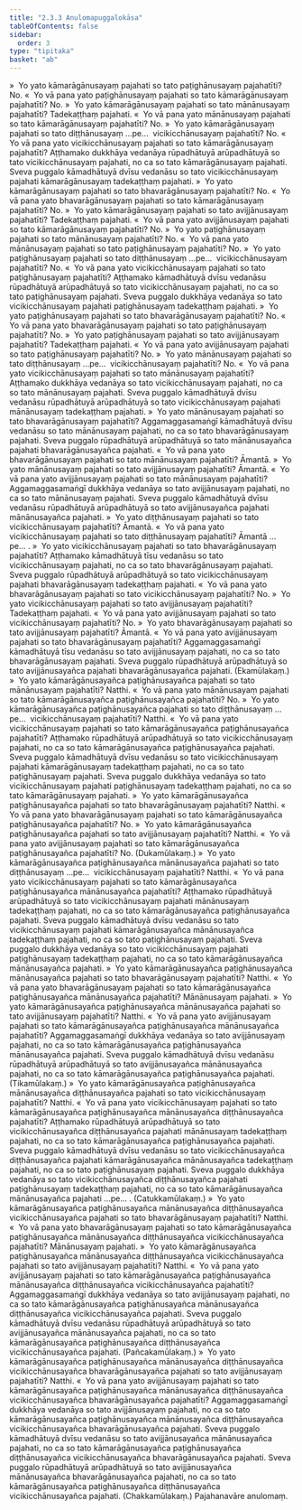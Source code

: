 ```yaml
---
title: "2.3.3 Anulomapuggalokāsa"
tableOfContents: false
sidebar:
  order: 3
type: "tipitaka"
basket: "ab"
---
```



<DynamicBreadcrumb />

<Division number="154">

<Paragraph number="1036">
»  Yo yato kāmarāgānusayaṃ pajahati so tato paṭighānusayaṃ pajahatīti? No.
</Paragraph>

<Paragraph number="1037">
«  Yo vā pana yato paṭighānusayaṃ pajahati so tato kāmarāgānusayaṃ pajahatīti? No.
</Paragraph>

<Paragraph number="1038">
»  Yo yato kāmarāgānusayaṃ pajahati so tato mānānusayaṃ pajahatīti?
</Paragraph>

<Paragraph number="1039">
Tadekaṭṭhaṃ pajahati.
</Paragraph>

<Paragraph number="1040">
«  Yo vā pana yato mānānusayaṃ pajahati so tato kāmarāgānusayaṃ pajahatīti? No.
</Paragraph>

<Paragraph number="1041">
»  Yo yato kāmarāgānusayaṃ pajahati so tato diṭṭhānusayaṃ …pe…  vicikicchānusayaṃ pajahatīti? No.
</Paragraph>

<Paragraph number="1042">
«  Yo vā pana yato vicikicchānusayaṃ pajahati so tato kāmarāgānusayaṃ pajahatīti?
</Paragraph>

<Paragraph number="1043">
Aṭṭhamako dukkhāya vedanāya rūpadhātuyā arūpadhātuyā so tato vicikicchānusayaṃ pajahati, no ca so tato kāmarāgānusayaṃ pajahati. Sveva puggalo kāmadhātuyā dvīsu vedanāsu so tato vicikicchānusayaṃ pajahati kāmarāgānusayaṃ tadekaṭṭhaṃ pajahati.
</Paragraph>

<Paragraph number="1044">
»  Yo yato kāmarāgānusayaṃ pajahati so tato bhavarāgānusayaṃ pajahatīti? No.
</Paragraph>

<Paragraph number="1045">
«  Yo vā pana yato bhavarāgānusayaṃ pajahati so tato kāmarāgānusayaṃ pajahatīti? No.
</Paragraph>

<Paragraph number="1046">
»  Yo yato kāmarāgānusayaṃ pajahati so tato avijjānusayaṃ pajahatīti?
</Paragraph>

<Paragraph number="1047">
Tadekaṭṭhaṃ pajahati.
</Paragraph>

<Paragraph number="1048">
«  Yo vā pana yato avijjānusayaṃ pajahati so tato kāmarāgānusayaṃ pajahatīti? No.
</Paragraph>

</Division>
<Division number="155">

<Paragraph number="1049">
»  Yo yato paṭighānusayaṃ pajahati so tato mānānusayaṃ pajahatīti? No.
</Paragraph>

<Paragraph number="1050">
«  Yo vā pana yato mānānusayaṃ pajahati so tato paṭighānusayaṃ pajahatīti? No.
</Paragraph>

<Paragraph number="1051">
»  Yo yato paṭighānusayaṃ pajahati so tato diṭṭhānusayaṃ …pe…  vicikicchānusayaṃ pajahatīti? No.
</Paragraph>

<Paragraph number="1052">
«  Yo vā pana yato vicikicchānusayaṃ pajahati so tato paṭighānusayaṃ pajahatīti?
</Paragraph>

<Paragraph number="1053">
Aṭṭhamako kāmadhātuyā dvīsu vedanāsu rūpadhātuyā arūpadhātuyā so tato vicikicchānusayaṃ pajahati, no ca so tato paṭighānusayaṃ pajahati. Sveva puggalo dukkhāya vedanāya so tato vicikicchānusayaṃ pajahati paṭighānusayaṃ tadekaṭṭhaṃ pajahati.
</Paragraph>

<Paragraph number="1054">
»  Yo yato paṭighānusayaṃ pajahati so tato bhavarāgānusayaṃ pajahatīti? No.
</Paragraph>

<Paragraph number="1055">
«  Yo vā pana yato bhavarāgānusayaṃ pajahati so tato paṭighānusayaṃ pajahatīti? No.
</Paragraph>

<Paragraph number="1056">
»  Yo yato paṭighānusayaṃ pajahati so tato avijjānusayaṃ pajahatīti?
</Paragraph>

<Paragraph number="1057">
Tadekaṭṭhaṃ pajahati.
</Paragraph>

<Paragraph number="1058">
«  Yo vā pana yato avijjānusayaṃ pajahati so tato paṭighānusayaṃ pajahatīti? No.
</Paragraph>

</Division>
<Division number="156">

<Paragraph number="1059">
»  Yo yato mānānusayaṃ pajahati so tato diṭṭhānusayaṃ …pe…  vicikicchānusayaṃ pajahatīti? No.
</Paragraph>

<Paragraph number="1060">
«  Yo vā pana yato vicikicchānusayaṃ pajahati so tato mānānusayaṃ pajahatīti?
</Paragraph>

<Paragraph number="1061">
Aṭṭhamako dukkhāya vedanāya so tato vicikicchānusayaṃ pajahati, no ca so tato mānānusayaṃ pajahati. Sveva puggalo kāmadhātuyā dvīsu vedanāsu rūpadhātuyā arūpadhātuyā so tato vicikicchānusayaṃ pajahati mānānusayaṃ tadekaṭṭhaṃ pajahati.
</Paragraph>

<Paragraph number="1062">
»  Yo yato mānānusayaṃ pajahati so tato bhavarāgānusayaṃ pajahatīti?
</Paragraph>

<Paragraph number="1063">
Aggamaggasamaṅgī kāmadhātuyā dvīsu vedanāsu so tato mānānusayaṃ pajahati, no ca so tato bhavarāgānusayaṃ pajahati. Sveva puggalo rūpadhātuyā arūpadhātuyā so tato mānānusayañca pajahati bhavarāgānusayañca pajahati.
</Paragraph>

<Paragraph number="1064">
«  Yo vā pana yato bhavarāgānusayaṃ pajahati so tato mānānusayaṃ pajahatīti? Āmantā.
</Paragraph>

<Paragraph number="1065">
»  Yo yato mānānusayaṃ pajahati so tato avijjānusayaṃ pajahatīti? Āmantā.
</Paragraph>

<Paragraph number="1066">
«  Yo vā pana yato avijjānusayaṃ pajahati so tato mānānusayaṃ pajahatīti?
</Paragraph>

<Paragraph number="1067">
Aggamaggasamaṅgī dukkhāya vedanāya so tato avijjānusayaṃ pajahati, no ca so tato mānānusayaṃ pajahati. Sveva puggalo kāmadhātuyā dvīsu vedanāsu rūpadhātuyā arūpadhātuyā so tato avijjānusayañca pajahati mānānusayañca pajahati.
</Paragraph>

</Division>
<Division number="157">

<Paragraph number="1068">
»  Yo yato diṭṭhānusayaṃ pajahati so tato vicikicchānusayaṃ pajahatīti? Āmantā.
</Paragraph>

<Paragraph number="1069">
«  Yo vā pana yato vicikicchānusayaṃ pajahati so tato diṭṭhānusayaṃ pajahatīti? Āmantā …pe… .
</Paragraph>

</Division>
<Division number="158">

<Paragraph number="1070">
»  Yo yato vicikicchānusayaṃ pajahati so tato bhavarāgānusayaṃ pajahatīti?
</Paragraph>

<Paragraph number="1071">
Aṭṭhamako kāmadhātuyā tīsu vedanāsu so tato vicikicchānusayaṃ pajahati, no ca so tato bhavarāgānusayaṃ pajahati. Sveva puggalo rūpadhātuyā arūpadhātuyā so tato vicikicchānusayaṃ pajahati bhavarāgānusayaṃ tadekaṭṭhaṃ pajahati.
</Paragraph>

<Paragraph number="1072">
«  Yo vā pana yato bhavarāgānusayaṃ pajahati so tato vicikicchānusayaṃ pajahatīti? No.
</Paragraph>

<Paragraph number="1073">
»  Yo yato vicikicchānusayaṃ pajahati so tato avijjānusayaṃ pajahatīti?
</Paragraph>

<Paragraph number="1074">
Tadekaṭṭhaṃ pajahati.
</Paragraph>

<Paragraph number="1075">
«  Yo vā pana yato avijjānusayaṃ pajahati so tato vicikicchānusayaṃ pajahatīti? No.
</Paragraph>

</Division>
<Division number="159">

<Paragraph number="1076">
»  Yo yato bhavarāgānusayaṃ pajahati so tato avijjānusayaṃ pajahatīti? Āmantā.
</Paragraph>

<Paragraph number="1077">
«  Yo vā pana yato avijjānusayaṃ pajahati so tato bhavarāgānusayaṃ pajahatīti?
</Paragraph>

<Paragraph number="1078">
Aggamaggasamaṅgī kāmadhātuyā tīsu vedanāsu so tato avijjānusayaṃ pajahati, no ca so tato bhavarāgānusayaṃ pajahati. Sveva puggalo rūpadhātuyā arūpadhātuyā so tato avijjānusayañca pajahati bhavarāgānusayañca pajahati. (Ekamūlakaṃ.)
</Paragraph>

</Division>
<Division number="160">

<Paragraph number="1079">
»  Yo yato kāmarāgānusayañca paṭighānusayañca pajahati so tato mānānusayaṃ pajahatīti? Natthi.
</Paragraph>

<Paragraph number="1080">
«  Yo vā pana yato mānānusayaṃ pajahati so tato kāmarāgānusayañca paṭighānusayañca pajahatīti? No.
</Paragraph>

<Paragraph number="1081">
»  Yo yato kāmarāgānusayañca paṭighānusayañca pajahati so tato diṭṭhānusayaṃ …pe…  vicikicchānusayaṃ pajahatīti? Natthi.
</Paragraph>

<Paragraph number="1082">
«  Yo vā pana yato vicikicchānusayaṃ pajahati so tato kāmarāgānusayañca paṭighānusayañca pajahatīti?
</Paragraph>

<Paragraph number="1083">
Aṭṭhamako rūpadhātuyā arūpadhātuyā so tato vicikicchānusayaṃ pajahati, no ca so tato kāmarāgānusayañca paṭighānusayañca pajahati. Sveva puggalo kāmadhātuyā dvīsu vedanāsu so tato vicikicchānusayaṃ pajahati kāmarāgānusayaṃ tadekaṭṭhaṃ pajahati, no ca so tato paṭighānusayaṃ pajahati. Sveva puggalo dukkhāya vedanāya so tato vicikicchānusayaṃ pajahati paṭighānusayaṃ tadekaṭṭhaṃ pajahati, no ca so tato kāmarāgānusayaṃ pajahati.
</Paragraph>

<Paragraph number="1084">
»  Yo yato kāmarāgānusayañca paṭighānusayañca pajahati so tato bhavarāgānusayaṃ pajahatīti? Natthi.
</Paragraph>

<Paragraph number="1085">
«  Yo vā pana yato bhavarāgānusayaṃ pajahati so tato kāmarāgānusayañca paṭighānusayañca pajahatīti? No.
</Paragraph>

<Paragraph number="1086">
»  Yo yato kāmarāgānusayañca paṭighānusayañca pajahati so tato avijjānusayaṃ pajahatīti? Natthi.
</Paragraph>

<Paragraph number="1087">
«  Yo vā pana yato avijjānusayaṃ pajahati so tato kāmarāgānusayañca paṭighānusayañca pajahatīti? No. (Dukamūlakaṃ.)
</Paragraph>

</Division>
<Division number="161">

<Paragraph number="1088">
»  Yo yato kāmarāgānusayañca paṭighānusayañca mānānusayañca pajahati so tato diṭṭhānusayaṃ …pe…  vicikicchānusayaṃ pajahatīti? Natthi.
</Paragraph>

<Paragraph number="1089">
«  Yo vā pana yato vicikicchānusayaṃ pajahati so tato kāmarāgānusayañca paṭighānusayañca mānānusayañca pajahatīti?
</Paragraph>

<Paragraph number="1090">
Aṭṭhamako rūpadhātuyā arūpadhātuyā so tato vicikicchānusayaṃ pajahati mānānusayaṃ tadekaṭṭhaṃ pajahati, no ca so tato kāmarāgānusayañca paṭighānusayañca pajahati. Sveva puggalo kāmadhātuyā dvīsu vedanāsu so tato vicikicchānusayaṃ pajahati kāmarāgānusayañca mānānusayañca tadekaṭṭhaṃ pajahati, no ca so tato paṭighānusayaṃ pajahati. Sveva puggalo dukkhāya vedanāya so tato vicikicchānusayaṃ pajahati paṭighānusayaṃ tadekaṭṭhaṃ pajahati, no ca so tato kāmarāgānusayañca mānānusayañca pajahati.
</Paragraph>

<Paragraph number="1091">
»  Yo yato kāmarāgānusayañca paṭighānusayañca mānānusayañca pajahati so tato bhavarāgānusayaṃ pajahatīti? Natthi.
</Paragraph>

<Paragraph number="1092">
«  Yo vā pana yato bhavarāgānusayaṃ pajahati so tato kāmarāgānusayañca paṭighānusayañca mānānusayañca pajahatīti?
</Paragraph>

<Paragraph number="1093">
Mānānusayaṃ pajahati.
</Paragraph>

<Paragraph number="1094">
»  Yo yato kāmarāgānusayañca paṭighānusayañca mānānusayañca pajahati so tato avijjānusayaṃ pajahatīti? Natthi.
</Paragraph>

<Paragraph number="1095">
«  Yo vā pana yato avijjānusayaṃ pajahati so tato kāmarāgānusayañca paṭighānusayañca mānānusayañca pajahatīti?
</Paragraph>

<Paragraph number="1096">
Aggamaggasamaṅgī dukkhāya vedanāya so tato avijjānusayaṃ pajahati, no ca so tato kāmarāgānusayañca paṭighānusayañca mānānusayañca pajahati. Sveva puggalo kāmadhātuyā dvīsu vedanāsu rūpadhātuyā arūpadhātuyā so tato avijjānusayañca mānānusayañca pajahati, no ca so tato kāmarāgānusayañca paṭighānusayañca pajahati. (Tikamūlakaṃ.)
</Paragraph>

</Division>
<Division number="162">

<Paragraph number="1097">
»  Yo yato kāmarāgānusayañca paṭighānusayañca mānānusayañca diṭṭhānusayañca pajahati so tato vicikicchānusayaṃ pajahatīti? Natthi.
</Paragraph>

<Paragraph number="1098">
«  Yo vā pana yato vicikicchānusayaṃ pajahati so tato kāmarāgānusayañca paṭighānusayañca mānānusayañca diṭṭhānusayañca pajahatīti?
</Paragraph>

<Paragraph number="1099">
Aṭṭhamako rūpadhātuyā arūpadhātuyā so tato vicikicchānusayañca diṭṭhānusayañca pajahati mānānusayaṃ tadekaṭṭhaṃ pajahati, no ca so tato kāmarāgānusayañca paṭighānusayañca pajahati. Sveva puggalo kāmadhātuyā dvīsu vedanāsu so tato vicikicchānusayañca diṭṭhānusayañca pajahati kāmarāgānusayañca mānānusayañca tadekaṭṭhaṃ pajahati, no ca so tato paṭighānusayaṃ pajahati. Sveva puggalo dukkhāya vedanāya so tato vicikicchānusayañca diṭṭhānusayañca pajahati paṭighānusayaṃ tadekaṭṭhaṃ pajahati, no ca so tato kāmarāgānusayañca mānānusayañca pajahati …pe… . (Catukkamūlakaṃ.)
</Paragraph>

</Division>
<Division number="163">

<Paragraph number="1100">
»  Yo yato kāmarāgānusayañca paṭighānusayañca mānānusayañca diṭṭhānusayañca vicikicchānusayañca pajahati so tato bhavarāgānusayaṃ pajahatīti? Natthi.
</Paragraph>

<Paragraph number="1101">
«  Yo vā pana yato bhavarāgānusayaṃ pajahati so tato kāmarāgānusayañca paṭighānusayañca mānānusayañca diṭṭhānusayañca vicikicchānusayañca pajahatīti?
</Paragraph>

<Paragraph number="1102">
Mānānusayaṃ pajahati.
</Paragraph>

<Paragraph number="1103">
»  Yo yato kāmarāgānusayañca paṭighānusayañca mānānusayañca diṭṭhānusayañca vicikicchānusayañca pajahati so tato avijjānusayaṃ pajahatīti? Natthi.
</Paragraph>

<Paragraph number="1104">
«  Yo vā pana yato avijjānusayaṃ pajahati so tato kāmarāgānusayañca paṭighānusayañca mānānusayañca diṭṭhānusayañca vicikicchānusayañca pajahatīti?
</Paragraph>

<Paragraph number="1105">
Aggamaggasamaṅgī dukkhāya vedanāya so tato avijjānusayaṃ pajahati, no ca so tato kāmarāgānusayañca paṭighānusayañca mānānusayañca diṭṭhānusayañca vicikicchānusayañca pajahati. Sveva puggalo kāmadhātuyā dvīsu vedanāsu rūpadhātuyā arūpadhātuyā so tato avijjānusayañca mānānusayañca pajahati, no ca so tato kāmarāgānusayañca paṭighānusayañca diṭṭhānusayañca vicikicchānusayañca pajahati. (Pañcakamūlakaṃ.)
</Paragraph>

</Division>
<Division number="164">

<Paragraph number="1106">
»  Yo yato kāmarāgānusayañca paṭighānusayañca mānānusayañca diṭṭhānusayañca vicikicchānusayañca bhavarāgānusayañca pajahati so tato avijjānusayaṃ pajahatīti? Natthi.
</Paragraph>

<Paragraph number="1107">
«  Yo vā pana yato avijjānusayaṃ pajahati so tato kāmarāgānusayañca paṭighānusayañca mānānusayañca diṭṭhānusayañca vicikicchānusayañca bhavarāgānusayañca pajahatīti?
</Paragraph>

<Paragraph number="1108">
Aggamaggasamaṅgī dukkhāya vedanāya so tato avijjānusayaṃ pajahati, no ca so tato kāmarāgānusayañca paṭighānusayañca mānānusayañca diṭṭhānusayañca vicikicchānusayañca bhavarāgānusayañca pajahati. Sveva puggalo kāmadhātuyā dvīsu vedanāsu so tato avijjānusayañca mānānusayañca pajahati, no ca so tato kāmarāgānusayañca paṭighānusayañca diṭṭhānusayañca vicikicchānusayañca bhavarāgānusayañca pajahati. Sveva puggalo rūpadhātuyā arūpadhātuyā so tato avijjānusayañca mānānusayañca bhavarāgānusayañca pajahati, no ca so tato kāmarāgānusayañca paṭighānusayañca diṭṭhānusayañca vicikicchānusayañca pajahati. (Chakkamūlakaṃ.)

</Paragraph>
</Division>

<Paragraph number="1109" type="center">
Pajahanavāre anulomaṃ.
</Paragraph>
